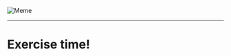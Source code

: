 <Layout>

![Meme](https://timedotcom.files.wordpress.com/2017/01/time-magazine-exercise-fitness-health-bethan-mooney-74.jpg)

</Layout>

---

<Layout header>

# Exercise time! 

</Layout>